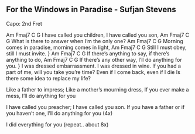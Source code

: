 ## For the Windows in Paradise - Sufjan Stevens


Capo: 2nd Fret

Am	          Fmaj7	    C	              G
I have called you children, I have called you son,
Am	         Fmaj7	     C	          G
What is there to answer when I'm the only one?
Am	         Fmaj7	   C	            G
Morning comes in paradise, morning comes in light,
Am	     Fmaj7	   C	  G
Still I must obey, still I must invite.
\chorus}
           Am	       Fmaj7	       C	   G
If there's anything to say, if there's anything to do,
           Am	     Fmaj7	  C	       G
If there's any other way, I'll do anything for you.
\normal}
I was dressed embarrassment. 
I was dressed in wine. 
If you had a part of me, will you take you're time? 
Even if I come back, even if I die 
Is there some idea to replace my life? 

Like a father to impress; 
Like a mother's mourning dress, 
If you ever make a mess, I'll do anything for you 

I have called you preacher; I have called you son. 
If you have a father or if you haven't one, 
I'll do anything for you (4x)

I did everything for you (repeat.. about 8x)





